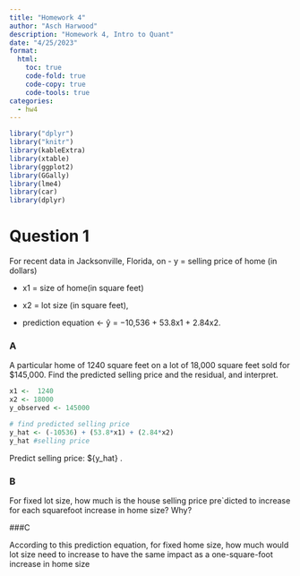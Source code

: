 ```yaml
---
title: "Homework 4"
author: "Asch Harwood"
description: "Homework 4, Intro to Quant"
date: "4/25/2023"
format:
  html:
    toc: true
    code-fold: true
    code-copy: true
    code-tools: true
categories:
  - hw4
---
```


```r
library("dplyr")
library("knitr")
library(kableExtra)
library(xtable)
library(ggplot2)
library(GGally)
library(lme4)
library(car)
library(dplyr)
```

# Question 1

For recent data in Jacksonville, Florida, on - y = selling price of home (in dollars)

-   x1 = size of home(in square feet)

-   x2 = lot size (in square feet),

-   prediction equation \<- ŷ = −10,536 + 53.8x1 + 2.84x2.

### A

A particular home of 1240 square feet on a lot of 18,000 square feet sold for \$145,000. Find the predicted selling price and the residual, and interpret.

```r
x1 <-  1240
x2 <- 18000
y_observed <- 145000
```

```r
# find predicted selling price
y_hat <- (-10536) + (53.8*x1) + (2.84*x2)
y_hat #selling price
```

Predict selling price: \${y_hat} .

### B

For fixed lot size, how much is the house selling price pre\`dicted to increase for each squarefoot increase in home size? Why?

###C

According to this prediction equation, for fixed home size, how much would lot size need to increase to have the same impact as a one-square-foot increase in home size
